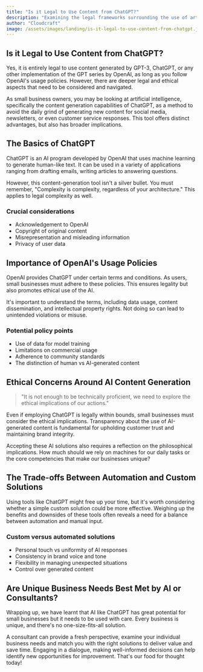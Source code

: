 ```yaml
---
title: "Is it Legal to Use Content from ChatGPT?"
description: "Examining the legal frameworks surrounding the use of artificial intelligence generated content from ChatGPT in your small business."
author: "Cloudcraft"
image: /assets/images/landing/is-it-legal-to-use-content-from-chatgpt.jpg
---
```


## Is it Legal to Use Content from ChatGPT?

Yes, it is entirely legal to use content generated by GPT-3, ChatGPT, or any other implementation of the GPT series by OpenAI, as long as you follow OpenAI's usage policies. However, there are deeper legal and ethical aspects that need to be considered and navigated.

As small business owners, you may be looking at artificial intelligence, specifically the content generation capabilities of ChatGPT, as a method to avoid the daily grind of generating new content for social media, newsletters, or even customer service responses. This tool offers distinct advantages, but also has broader implications.

<ServicesBlurb />

## The Basics of ChatGPT

ChatGPT is an AI program developed by OpenAI that uses machine learning to generate human-like text. It can be used in a variety of applications ranging from drafting emails, writing articles to answering questions. 

However, this content-generation tool isn't a silver bullet. You must remember, "Complexity is complexity, regardless of your architecture." This applies to legal complexity as well.

### Crucial considerations

 * Acknowledgement to OpenAI
 * Copyright of original content
 * Misrepresentation and misleading information
 * Privacy of user data

## Importance of OpenAI's Usage Policies

OpenAI provides ChatGPT under certain terms and conditions. As users, small businesses must adhere to these policies. This ensures legality but also promotes ethical use of the AI.

It's important to understand the terms, including data usage, content dissemination, and intellectual property rights. Not doing so can lead to unintended violations or misuse.

### Potential policy points

 * Use of data for model training
 * Limitations on commercial usage
 * Adherence to community standards
 * The distinction of human vs AI-generated content

<GetStartedBlurb />

## Ethical Concerns Around AI Content Generation

<blockquote>
"It is not enough to be technically proficient, we need to explore the ethical implications of our actions."
</blockquote>

Even if employing ChatGPT is legally within bounds, small businesses must consider the ethical implications. Transparency about the use of AI-generated content is fundamental for upholding customer trust and maintaining brand integrity.

Accepting these AI solutions also requires a reflection on the philosophical implications. How much should we rely on machines for our daily tasks or the core competencies that make our businesses unique?

## The Trade-offs Between Automation and Custom Solutions

Using tools like ChatGPT might free up your time, but it's worth considering whether a simple custom solution could be more effective. Weighing up the benefits and downsides of these tools often reveals a need for a balance between automation and manual input.

### Custom versus automated solutions

 * Personal touch vs uniformity of AI responses
 * Consistency in brand voice and tone
 * Flexibility in managing unexpected situations
 * Control over generated content

## Are Unique Business Needs Best Met by AI or Consultants?

Wrapping up, we have learnt that AI like ChatGPT has great potential for small businesses but it needs to be used with care. Every business is unique, and there's no one-size-fits-all solution. 

A consultant can provide a fresh perspective, examine your individual business needs and match you with the right solutions to deliver value and save time. Engaging in a dialogue, making well-informed decisions can help identify new opportunities for improvement. That's our food for thought today!
